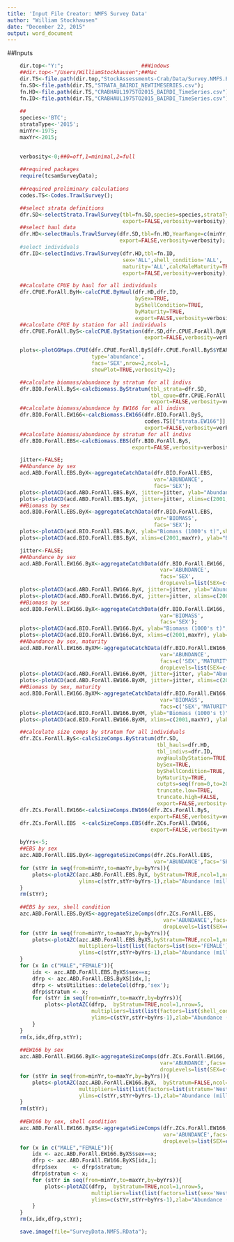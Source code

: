 ```yaml
---
title: 'Input File Creator: NMFS Survey Data'
author: "William Stockhausen"
date: "December 22, 2015"
output: word_document
---
```


##Inputs 
```r
    dir.top<-"Y:";                         ##Windows
    ##dir.top<-"/Users/WilliamStockhausen";##Mac
    dir.TS<-file.path(dir.top,"StockAssessments-Crab/Data/Survey.NMFS.EBS/2015/FromBob.2015.08.14/TannerCrab");
    fn.SD<-file.path(dir.TS,"STRATA_BAIRDI_NEWTIMESERIES.csv");
    fn.HD<-file.path(dir.TS,"CRABHAUL1975TO2015_BAIRDI_TimeSeries.csv");
    fn.ID<-file.path(dir.TS,"CRABHAUL1975TO2015_BAIRDI_TimeSeries.csv");
    
    ##
    species<-'BTC';
    strataType<-'2015';
    minYr<-1975;
    maxYr<-2015;

    
    verbosity<-0;##0=off,1=minimal,2=full
    
    ##required packages
    require(tcsamSurveyData);
    
    ##required preliminary calculations
    codes.TS<-Codes.TrawlSurvey();
```

```r
    ##select strata definitions
    dfr.SD<-selectStrata.TrawlSurvey(tbl=fn.SD,species=species,strataType=strataType,
                                     export=FALSE,verbosity=verbosity);
    ##select haul data
    dfr.HD<-selectHauls.TrawlSurvey(dfr.SD,tbl=fn.HD,YearRange=c(minYr,maxYr),
                                    export=FALSE,verbosity=verbosity);
    #select individuals
    dfr.ID<-selectIndivs.TrawlSurvey(dfr.HD,tbl=fn.ID,
                                     sex='ALL',shell_condition='ALL',
                                     maturity='ALL',calcMaleMaturity=TRUE,
                                     export=FALSE,verbosity=verbosity);
```

```r
    ##calculate CPUE by haul for all individuals
    dfr.CPUE.ForAll.ByH<-calcCPUE.ByHaul(dfr.HD,dfr.ID,
                                         bySex=TRUE,
                                         byShellCondition=TRUE,
                                         byMaturity=TRUE,
                                         export=FALSE,verbosity=verbosity);
    ##calculate CPUE by station for all individuals
    dfr.CPUE.ForAll.ByS<-calcCPUE.ByStation(dfr.SD,dfr.CPUE.ForAll.ByH,
                                            export=FALSE,verbosity=verbosity);
```
    
```r
    plots<-plotGGMaps.CPUE(dfr.CPUE.ForAll.ByS[dfr.CPUE.ForAll.ByS$YEAR %in% 2014:2015,],
                           type='abundance',
                           facs='SEX',nrow=2,ncol=1,
                           showPlot=TRUE,verbosity=2);
```

```r
    ##calculate biomass/abundance by stratum for all indivs
    dfr.BIO.ForAll.ByS<-calcBiomass.ByStratum(tbl_strata=dfr.SD,
                                              tbl_cpue=dfr.CPUE.ForAll.ByS,
                                              export=FALSE,verbosity=verbosity);
    ##calculate biomass/abundance by EW166 for all indivs
    dfr.BIO.ForAll.EW166<-calcBiomass.EW166(dfr.BIO.ForAll.ByS,
                                            codes.TS[["strata.EW166"]],
                                            export=FALSE,verbosity=verbosity);
    ##calculate biomass/abundance by stratum for all indivs
    dfr.BIO.ForAll.EBS<-calcBiomass.EBS(dfr.BIO.ForAll.ByS,
                                        export=FALSE,verbosity=verbosity);
```

```r
    jitter<-FALSE;
    ##Abundance by sex
    acd.ABD.ForAll.EBS.ByX<-aggregateCatchData(dfr.BIO.ForAll.EBS,
                                               var='ABUNDANCE',
                                               facs='SEX');
    plots<-plotACD(acd.ABD.ForAll.EBS.ByX, jitter=jitter, ylab="Abundance (millions)",showPlots=TRUE);
    plots<-plotACD(acd.ABD.ForAll.EBS.ByX, jitter=jitter, xlims=c(2001,maxYr),ylab="Abundance (millions)",showPlots=TRUE);
    ##Biomass by sex
    acd.BIO.ForAll.EBS.ByX<-aggregateCatchData(dfr.BIO.ForAll.EBS,
                                               var='BIOMASS',
                                               facs='SEX');
    plots<-plotACD(acd.BIO.ForAll.EBS.ByX, ylab="Biomass (1000's t)",showPlots=TRUE);
    plots<-plotACD(acd.BIO.ForAll.EBS.ByX, xlims=c(2001,maxYr), ylab="Biomass (1000's t)",showPlots=TRUE);
```

```r
    jitter<-FALSE;
    ##Abundance by sex
    acd.ABD.ForAll.EW166.ByX<-aggregateCatchData(dfr.BIO.ForAll.EW166,
                                                 var='ABUNDANCE',
                                                 facs='SEX',
                                                 dropLevels=list(SEX=c('MISSING',"HERMAPHRODITIC")));
    plots<-plotACD(acd.ABD.ForAll.EW166.ByX, jitter=jitter, ylab="Abundance (millions)",ncol=1,showPlots=TRUE);
    plots<-plotACD(acd.ABD.ForAll.EW166.ByX, jitter=jitter, xlims=c(2001,maxYr), ylab="Abundance (millions)",ncol=1,showPlots=TRUE);
    ##Biomass by sex
    acd.BIO.ForAll.EW166.ByX<-aggregateCatchData(dfr.BIO.ForAll.EW166,
                                                 var='BIOMASS',
                                                 facs='SEX');
    plots<-plotACD(acd.BIO.ForAll.EW166.ByX, ylab="Biomass (1000's t)",ncol=1,showPlots=TRUE);
    plots<-plotACD(acd.BIO.ForAll.EW166.ByX, xlims=c(2001,maxYr), ylab="Biomass (1000's t)",ncol=1,showPlots=TRUE);
    ##Abundance by sex, maturity
    acd.ABD.ForAll.EW166.ByXM<-aggregateCatchData(dfr.BIO.ForAll.EW166,
                                                 var='ABUNDANCE',
                                                 facs=c('SEX','MATURITY'),
                                                 dropLevels=list(SEX=c('MISSING',"HERMAPHRODITIC")));
    plots<-plotACD(acd.ABD.ForAll.EW166.ByXM, jitter=jitter, ylab="Abundance (millions)",ncol=1,showPlots=TRUE);
    plots<-plotACD(acd.ABD.ForAll.EW166.ByXM, jitter=jitter, xlims=c(2001,maxYr), ylab="Abundance (millions)",ncol=1,showPlots=TRUE);
    ##Biomass by sex, maturity
    acd.BIO.ForAll.EW166.ByXM<-aggregateCatchData(dfr.BIO.ForAll.EW166,
                                                 var='BIOMASS',
                                                 facs=c('SEX','MATURITY'));
    plots<-plotACD(acd.BIO.ForAll.EW166.ByXM, ylab="Biomass (1000's t)",ncol=1,showPlots=TRUE);
    plots<-plotACD(acd.BIO.ForAll.EW166.ByXM, xlims=c(2001,maxYr), ylab="Biomass (1000's t)",ncol=1,showPlots=TRUE);
```

```r
    ##calculate size comps by stratum for all individuals
    dfr.ZCs.ForAll.ByS<-calcSizeComps.ByStratum(dfr.SD,
                                                tbl_hauls=dfr.HD,
                                                tbl_indivs=dfr.ID,
                                                avgHaulsByStation=TRUE,
                                                bySex=TRUE,
                                                byShellCondition=TRUE,
                                                byMaturity=TRUE,
                                                cutpts=seq(from=0,to=200,by=1),
                                                truncate.low=TRUE,
                                                truncate.high=FALSE,
                                                export=FALSE,verbosity=verbosity);
    dfr.ZCs.ForAll.EW166<-calcSizeComps.EW166(dfr.ZCs.ForAll.ByS,
                                              export=FALSE,verbosity=verbosity);
    dfr.ZCs.ForAll.EBS  <-calcSizeComps.EBS(dfr.ZCs.ForAll.EW166,
                                              export=FALSE,verbosity=verbosity);
```

```r
    byYrs<-5;
    ##EBS by sex
    azc.ABD.ForAll.EBS.ByX<-aggregateSizeComps(dfr.ZCs.ForAll.EBS,
                                               var='ABUNDANCE',facs='SEX');
    for (stYr in seq(from=minYr,to=maxYr,by=byYrs)){
        plots<-plotAZC(azc.ABD.ForAll.EBS.ByX, byStratum=TRUE,ncol=1,nrow=5,
                       ylims=c(stYr,stYr+byYrs-1),zlab="Abundance (millions)",showPlots=TRUE);
    }
    rm(stYr);
    
    ##EBS by sex, shell condition
    azc.ABD.ForAll.EBS.ByXS<-aggregateSizeComps(dfr.ZCs.ForAll.EBS,
                                                  var='ABUNDANCE',facs=c('SEX','SHELL_CONDITION'),
                                                  dropLevels=list(SEX=c('MISSING',"HERMAPHRODITIC")));
    for (stYr in seq(from=minYr,to=maxYr,by=byYrs)){
        plots<-plotAZC(azc.ABD.ForAll.EBS.ByXS,byStratum=TRUE,ncol=1,nrow=5,
                       multipliers=list(list(factors=list(sex='FEMALE'),value=-1)),
                       ylims=c(stYr,stYr+byYrs-1),zlab="Abundance (millions)",showPlots=TRUE);
    }
    for (x in c("MALE","FEMALE")){
        idx <- azc.ABD.ForAll.EBS.ByXS$sex==x;
        dfrp <- azc.ABD.ForAll.EBS.ByXS[idx,];
        dfrp <- wtsUtilities::deleteCol(dfrp,'sex');
        dfrp$stratum <- x; 
        for (stYr in seq(from=minYr,to=maxYr,by=byYrs)){
            plots<-plotAZC(dfrp,  byStratum=TRUE,ncol=1,nrow=5,
                           multipliers=list(list(factors=list(shell_condition='OLD_SHELL'),value=-1)),
                           ylims=c(stYr,stYr+byYrs-1),zlab="Abundance (millions)",showPlots=TRUE);
        }
    }
    rm(x,idx,dfrp,stYr);
    
    ##EW166 by sex
    azc.ABD.ForAll.EW166.ByX<-aggregateSizeComps(dfr.ZCs.ForAll.EW166,
                                                 var='ABUNDANCE',facs='SEX',
                                                 dropLevels=list(SEX=c('MISSING',"HERMAPHRODITIC")));
    for (stYr in seq(from=minYr,to=maxYr,by=byYrs)){
        plots<-plotAZC(azc.ABD.ForAll.EW166.ByX,  byStratum=FALSE,ncol=1,nrow=5,
                       multipliers=list(list(factors=list(stratum='West 166'),value=-1)),
                       ylims=c(stYr,stYr+byYrs-1),zlab="Abundance (millions)",showPlots=TRUE);
    }
    rm(stYr);
    
    ##EW166 by sex, shell condition
    azc.ABD.ForAll.EW166.ByXS<-aggregateSizeComps(dfr.ZCs.ForAll.EW166,
                                                  var='ABUNDANCE',facs=c('SEX','SHELL_CONDITION'),
                                                  dropLevels=list(SEX=c('MISSING',"HERMAPHRODITIC")));
    for (x in c("MALE","FEMALE")){
        idx <- azc.ABD.ForAll.EW166.ByXS$sex==x;
        dfrp <- azc.ABD.ForAll.EW166.ByXS[idx,];
        dfrp$sex     <- dfrp$stratum;
        dfrp$stratum <- x; 
        for (stYr in seq(from=minYr,to=maxYr,by=byYrs)){
            plots<-plotAZC(dfrp,  byStratum=TRUE,ncol=1,nrow=5,
                           multipliers=list(list(factors=list(sex='West 166'),value=-1)),
                           ylims=c(stYr,stYr+byYrs-1),zlab="Abundance (millions)",showPlots=TRUE);
        }
    }
    rm(x,idx,dfrp,stYr);
```

```r
    save.image(file="SurveyData.NMFS.RData");
```

